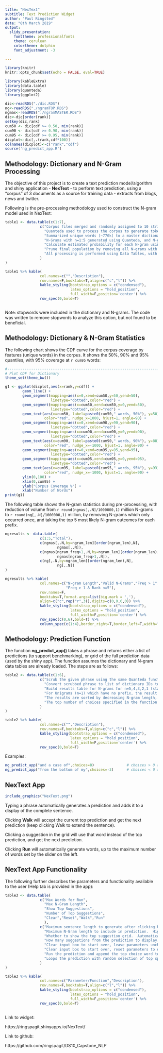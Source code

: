 ```yaml
---
title: "NexText"
subtitle: Text Prediction Widget
author: "Paul Ringsted"
date: "8th March 2019"
output:
  slidy_presentation: 
    fonttheme: professionalfonts
    theme: cerulean
    colortheme: dolphin
    font_adjustment: -3
    
---
```


```r
library(knitr)
knitr::opts_chunk$set(echo = FALSE, eval=TRUE)
```

```r
library(kableExtra)
library(data.table)
library(quanteda)
library(ggplot2)
```

```r
dic<-readRDS("./dic.RDS")
ng<-readRDS("./ngramTOP.RDS")
ngmas<-readRDS("./ngramMASTER.RDS")
dic<-dic[order(rank)]
setkey(dic,rank)
cum50 <- dic[cdf >= 0.50, min(rank)]
cum90 <- dic[cdf >= 0.90, min(rank)]
cum95 <- dic[cdf >= 0.95, min(rank)]
dicplot<-dic[,.(rank,cdf*100)]
colnames(dicplot)<-c("rank","cdf")
source('ng_predict_app.R')
```

## Methodology: Dictionary and N-Gram Processing
The objective of this project is to create a text prediction model/algorithm and shiny application - **NexText** - to perform text prediction, using a "corpus" of 3 documents as a source for training data - extracts from blogs, news and twitter.

Following is the pre-processing methodology used to construct the N-gram model used in NexText:

```r
table1 <- data.table(c(1:7),
                c("Corpus files merged and randomly assigned to 10 stripes of data to enable processing.  Eventually, 90% of the corpus was used for training the model.",
                  "Quanteda used to process the corpus to generate tokens (words), coverting to lower case and removing punctuation, symbols, twitter hashtags/handles, numbers and URLs.",
                  "Summarized unique words (~770k) to a master dictionary, ranked by frequency and pruned to population of words which cover 95% of corpus (~20k words).  Rank is used as the index lookup for each word (e.g. 'the' is index 1).",
                  "N-Grams with n=1:5 generated using Quanteda, and N-gram string deconstructed to a sequence of index lookups against the dictionary for each word, to reduce memory required.  Only N-grams consisting of valid dictionary lookups are retained.",
                  "Calculate estimated probability for each N-gram using Maximum Likelihood Estimation approach i.e. the observed frequency of the N-gram divided by the observed frequency of its prefix (N-1 words).",
                  "Prune final population by removing all N-grams with frequency 1 (which significantly reduces the high volume of higher complexity N-grams), and only retain top 5 ranked N-grams.",
                  "All processing is performed using Data Tables, with final output files for dictionary (dic.RDS - 336kb) and N-gram rankings (ngramTOP.RDS - 56mb) deployed with the shiny app."
                )
)

table1 %>% kable(
                col.names=c("","Description"),
                row.names=F,booktabs=T,align=c("c","l")) %>%
                kable_styling(bootstrap_options = c("condensed"),
                              latex_options = "hold_position",
                              full_width=F,position='center') %>%
                row_spec(0,bold=T)
                
```

Note: stopwords were included in the dictionary and N-grams.  The code was written to remove stopwords to analyze this option, but not found to be beneficial.

## Methodology: Dictionary & N-Gram Statistics

The following chart shows the CDF curve for the corpus coverage by features (unique words) in the corpus.  It shows the 50%, 90% and 95% quantiles, with 95% coverage at `r cum95` words:

```r
#-------------------------------------------------------------------------------------
# Plot CDF for Dictionary
theme_set(theme_bw())

g1 <- ggplot(dicplot,aes(x=rank,y=cdf)) +
        geom_line() +
        geom_segment(mapping=aes(x=0,xend=cum50,y=50,yend=50),
                     linetype="dotted",color="red") +
        geom_segment(mapping=aes(x=cum50,xend=cum50,y=0,yend=50),
                     linetype="dotted",color="red") +
        geom_text(aes(x=cum50, label=paste0(cum50," words, 50%"), y=50),
                  color="red", nudge_x=1000, hjust=1, angle=90) +
        geom_segment(mapping=aes(x=0,xend=cum90,y=90,yend=90),
                     linetype="dotted",color="red") +
        geom_segment(mapping=aes(x=cum90,xend=cum90,y=0,yend=90),
                     linetype="dotted",color="red") +
        geom_text(aes(x=cum90, label=paste0(cum90," words, 90%"), y=88), 
                  color="red", nudge_x=-1000, hjust=1, angle=90) +
        geom_segment(mapping=aes(x=0,xend=cum95,y=95,yend=95),
                     linetype="dotted",color="red") +
        geom_segment(mapping=aes(x=cum95,xend=cum95,y=0,yend=95),
                     linetype="dotted",color="red") +
        geom_text(aes(x=cum95, label=paste0(cum95," words, 95%"), y=93),
                  color="red", nudge_x=-1000, hjust=1, angle=90) +
        ylim(0,100) +
        xlim(0,cum95) +
        ylab("Corpus Coverage %") +
        xlab("Number of Words")
print(g1)

```

The following table shows the N-gram statistics during pre-processing, with reduction of volume from `r round(ngmas[,.N]/1000000,1)` million N-grams to `r round(ng[,.N]/1000000,1)` million, by removing N-grams which only occurred once, and taking the top 5 most likely N-gram outcomes for each prefix.

```r
ngresults <- data.table(
                c(1:5,"Total"),
                c(ngmas[,.N,by=ngram_len][order(ngram_len),N],
                        ngmas[,.N]),
                c(ngmas[ngram_freq>1,.N,by=ngram_len][order(ngram_len),N],
                        ngmas[ngram_freq>1,.N]),
                c(ng[,.N,by=ngram_len][order(ngram_len),N],
                        ng[,.N])
)

ngresults %>% kable(
                col.names=c("N-gram Length","Valid N-Grams","Freq > 1", 
                            "Freq > 1 & Rank <=5"),
                row.names=F,
                booktabs=T,format.args=list(big.mark = ','),
                align=c("c",rep("r",3)),digits=c(0,0,0,0)) %>%
                kable_styling(bootstrap_options = c("condensed"),
                              latex_options = "hold_position",
                              full_width=F,position='center') %>%
                row_spec(c(0,6),bold=T) %>%
                column_spec(c(1:4),border_right=T,border_left=T,width="13em")
```


## Methodology: Prediction Function

The function **ng_predict_app()** takes a phrase and returns either a list of predictions (to support benchmarking), or grid of the full prediction data (used by the shiny app).  The function assumes the dictionary and N-gram data tables are already loaded.  The steps are as follows:

```r
table2 <- data.table(c(1:6),
                c("Scrub the given phrase using the same Quanteda functions as the N-gram processing i.e. convert to lower case, and remove symbols, punctuation, twitter, numbers and URLs",
                  "Convert scrubbed phrase to list of dictionary IDs to facilitate N-gram lookup",
                  "Build results table for N-grams for n=5,4,3,2,1 (starting less than 5, if given phrase is shorter than 4 words); for each n, the associated prefix {n-1} words are looked up in the N-gram file, to select all suggestions for the nth word",
                  "For Unigrams (n=1) which have no prefix, the result will be the top 5 words (the,to,and,a,of) as default",
                  "The results are sorted by decreasing N-gram length, then increasing rank (i.e. highest probability first)",
                  "The top number of choices specified in the function call are returned either as a list of words, or table of attributes"
                )
)

table2 %>% kable(
                col.names=c("","Description"),
                row.names=F,booktabs=T,align=c("c","l")) %>%
                kable_styling(bootstrap_options = c("condensed"),
                              latex_options = "hold_position",
                              full_width=F,position='center') %>%
                row_spec(0,bold=T)
```

Examples:

```r
ng_predict_app("and a case of",choices=8)               # choices > 0 returns table
ng_predict_app("from the bottom of my",choices=-3)      # choices < 0 returns list of next_word only
```


## NexText App
```r
include_graphics("NexText.png")
```

Typing a phrase automatically generates a prediction and adds it to a display of the complete sentence.

Clicking **Walk** will accept the current top prediction and get the next prediction (keep clicking Walk to extend the sentence).

Clicking a suggestion in the grid will use that word instead of the top prediction, and get the next prediction.

Clicking **Run** will automatically generate words, up to the maximum number of words set by the slider on the left.

## NexText App Functionality

The following further describes the parameters and functionality available to the user (Help tab is provided in the app):

```r
table3 <- data.table(
                c("Max Words for Run",
                  "Max N-Gram Length",
                  "Show Top Suggestions",
                  "Number of Top Suggestions",
                  "Clear","Reset","Walk","Run"
                  ),
                c("Maximum sentence length to generate after clicking Run",
                  "Maximum N-Gram length to include in prediction.  Higher N provides more accuracy and coherence",
                  "Whether to show the top suggestion grid.  Automatically turned off during a Run sequence for performance",
                  "How many suggestions from the prediction to display, or use during the random selection in a Run sequence",
                  "Clear input box to start over, leave parameters unchanged",
                  "Clear input box to start over, reset parameters to default values",
                  "Run the prediction and append the top choice word to the input box",
                  "Loops the prediction with random selection of top specified # of suggestions, up to specified Max Words for Run"
                )
)

table3 %>% kable(
                col.names=c("Parameter/Function","Description"),
                row.names=F,booktabs=T,align=c("l","l")) %>%
                kable_styling(bootstrap_options = c("condensed"),
                              latex_options = "hold_position",
                              full_width=F,position='center') %>%
                row_spec(0,bold=T)
                
```

Link to widget:

https://ringspagit.shinyapps.io/NexText/


Link to github:

https://github.com/ringspagit/DS10_Capstone_NLP


